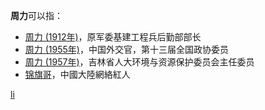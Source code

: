 '''周力'''可以指：
* [[周力_(1912年)|周力 (1912年)]]，原军委基建工程兵后勤部部长
* [[周力_(1955年)|周力 (1955年)]]，中国外交官，第十三届全国政协委员
* [[周力_(1957年)|周力 (1957年)]]，吉林省人大环境与资源保护委员会主任委员
* [[锦旗哥|锦旗哥]]，中國大陸網絡紅人

{{disambig}}

[[Category:二字周姓人名消歧义|li]]